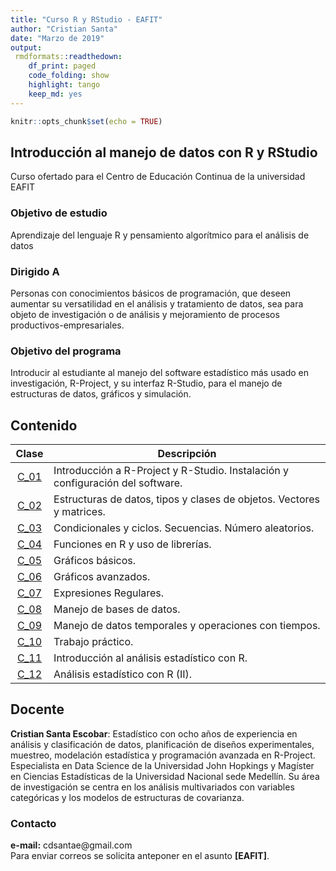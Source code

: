 ```yaml
---
title: "Curso R y RStudio - EAFIT"
author: "Cristian Santa"
date: "Marzo de 2019"
output:
 rmdformats::readthedown:
    df_print: paged
    code_folding: show
    highlight: tango
    keep_md: yes
---
```


```r
knitr::opts_chunk$set(echo = TRUE)
```

## Introducción al manejo de datos con R y RStudio

Curso ofertado para el Centro de Educación Continua de la universidad EAFIT

### Objetivo de estudio

Aprendizaje del lenguaje R y pensamiento algorítmico para el análisis de datos					

### Dirigido A

Personas con conocimientos básicos de programación, que deseen aumentar su versatilidad en el análisis y tratamiento de datos, sea para objeto de investigación o de análisis y mejoramiento de procesos productivos-empresariales.					

### Objetivo del programa

Introducir al estudiante al manejo del software estadístico más usado en investigación, R-Project, y su interfaz R-Studio, para el manejo de estructuras de datos, gráficos y simulación.					

## Contenido

| **Clase** |                                 **Descripción**                                |
|:---------:|--------------------------------------------------------------------------------|
|  <a href="./Clase01/Clase01.html">C_01</a>  | Introducción a R-Project y R-Studio. Instalación y configuración del software. |
|  <a href="./Clase02/Clase02.html">C_02</a>  | Estructuras de datos, tipos y clases de objetos. Vectores y matrices.       |
|  <a href="./Clase03/Clase03.html">C_03</a>  | Condicionales y ciclos. Secuencias. Número aleatorios.                         |
|  <a href="./Clase04/Clase04.html">C_04</a>  | Funciones en R y uso de librerías.                                             |
|  <a href="./Clase05/Clase05.html">C_05</a>  | Gráficos básicos.                                                              |
|  <a href="./Clase06/Clase06.html">C_06</a>  | Gráficos avanzados.                                                            |
|  <a href="./Clase07/Clase07.html">C_07</a>  | Expresiones Regulares.                                                         |
|  <a href="./Clase08/Clase08.html">C_08</a>  | Manejo de bases de datos.                                                      |
|  <a href="./Clase09/Clase09.html">C_09</a>  | Manejo de datos temporales y operaciones con tiempos.                          |
|  <a href="./Clase10/Clase10.html">C_10</a>  | Trabajo práctico.                                                              |
|  <a href="./Clase11/Clase11.html">C_11</a>  | Introducción al análisis estadístico con R.                                    |
|  <a href="./Clase12/Clase12.html">C_12</a>  | Análisis estadístico con R (II).                                               |

## Docente

**Cristian Santa Escobar**: Estadístico con ocho años de experiencia en análisis y clasificación de datos, planificación de diseños experimentales, muestreo, modelación estadística y programación avanzada en R-Project. Especialista en Data Science de la Universidad John Hopkings y Magíster en Ciencias Estadísticas de la Universidad Nacional sede Medellín. Su área de investigación se centra en los análisis multivariados con variables categóricas y los modelos de estructuras de covarianza.

### Contacto

**e-mail:** cdsantae@gmail.com <br>
Para enviar correos se solicita anteponer en el asunto **[EAFIT]**.


